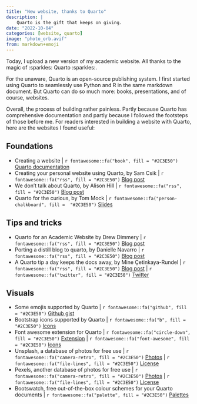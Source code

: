 ```yaml
---
title: "New website, thanks to Quarto"
description: |
    Quarto is the gift that keeps on giving.
date: "2022-10-04"
categories: [website, quarto]
image: "photo_orb.avif"
from: markdown+emoji
---
```


Today, I upload a new version of my academic website.
All thanks to the magic of :sparkles: Quarto :sparkles:.

For the unaware, Quarto is an open-source publishing system.
I first started using Quarto to seamlessly use Python and R in the same markdown document.
But Quarto can do so much more: books, presentations, and of course, websites.

Overall, the process of building rather painless.
Partly because Quarto has comprehensive documentation and partly because I followed the footsteps of those before me.
For readers interested in building a website with Quarto, here are the websites I found useful:

## Foundations

* Creating a website | `r fontawesome::fa("book", fill = "#2C3E50")` [Quarto documentation](https://quarto.org/docs/websites/)
* Creating your personal website using Quarto, by Sam Csik | `r fontawesome::fa("rss", fill = "#2C3E50")` [Blog post](https://ucsb-meds.github.io/creating-quarto-websites/)
* We don't talk about Quarto, by Alison Hill | `r fontawesome::fa("rss", fill = "#2C3E50")` [Blog post](https://www.apreshill.com/blog/2022-04-we-dont-talk-about-quarto/)
* Quarto for the curious, by Tom Mock | `r fontawesome::fa("person-chalkboard", fill =  "#2C3E50")` [Slides](https://thomasmock.quarto.pub/quarto-curious/#/TitleSlide)

## Tips and tricks

* Quarto for an Academic Website by Drew Dimmery | `r fontawesome::fa("rss", fill = "#2C3E50")` [Blog post](https://ddimmery.com/posts/quarto-website/)
* Porting a distill blog to quarto, by Danielle Navarro | `r fontawesome::fa("rss", fill = "#2C3E50")` [Blog post](https://blog.djnavarro.net/posts/2022-04-20_porting-to-quarto/)
* A Quarto tip a day keeps the docs away, by Mine Çetinkaya-Rundel | `r fontawesome::fa("rss", fill = "#2C3E50")` [Blog post](https://mine-cetinkaya-rundel.github.io/quarto-tip-a-day/about.html) | `r fontawesome::fa("twitter", fill = "#2C3E50")` [Twitter](https://twitter.com/quarto_pub/status/1552632464907988992)

## Visuals

* Some emojis supported by Quarto | `r fontawesome::fa("github", fill = "#2C3E50")` [Github gist](https://gist.github.com/rxaviers/7360908)
* Bootstrap icons supported by Quarto | `r fontawesome::fa("b", fill = "#2C3E50")` [Icons](https://icons.getbootstrap.com/)
* Font awesome extension for Quarto | `r fontawesome::fa("circle-down", fill = "#2C3E50")` [Extension](https://github.com/quarto-ext/fontawesome) | `r fontawesome::fa("font-awesome", fill = "#2C3E50")` [Icons](https://fontawesome.com/search?m=free)
* Unsplash, a database of photos for free use | `r fontawesome::fa("camera-retro", fill = "#2C3E50")` [Photos](https://unsplash.com/) | `r fontawesome::fa("file-lines", fill = "#2C3E50")` [License](https://unsplash.com/license)
* Pexels, another database of photos for free use | `r fontawesome::fa("camera-retro", fill = "#2C3E50")` [Photos](https://www.pexels.com/) | `r fontawesome::fa("file-lines", fill = "#2C3E50")` [License](https://www.pexels.com/license/)
* Bootswatch, free out-of-the-box colour schemes for your Quarto documents | `r fontawesome::fa("palette", fill = "#2C3E50")` [Palettes](https://bootswatch.com/)